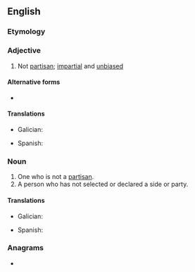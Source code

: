 {{also|non-partisan}}
==English==

===Etymology===
{{prefix|en|non|partisan}}

===Adjective===
{{en-adj|-}}

# Not [[partisan]]; [[impartial]] and [[unbiased]]

====Alternative forms====
* {{l|en|non-partisan}}

====Translations====
{{trans-top|}}
* Galician: {{t|gl|apartidista|m|f}}
{{trans-mid}}
* Spanish: {{t|es|apartidista}}
{{trans-bottom}}

===Noun===
{{en-noun}}

# One who is not a [[partisan]].
# A person who has not selected or declared a side or party.

====Translations====
{{trans-top|}}
* Galician: {{t|gl|apartidista|m|f}}
{{trans-mid}}
* Spanish: {{t|es|apartidista}}
{{trans-bottom}}

===Anagrams===
* {{anagrams|en|a=aainnnoprst|nonaspirant}}